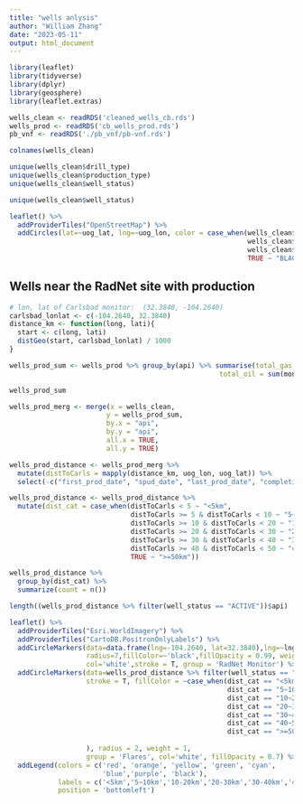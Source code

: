 ```yaml
---
title: "wells anlysis"
author: "William Zhang"
date: "2023-05-11"
output: html_document
---
```

```r
library(leaflet)
library(tidyverse)
library(dplyr)
library(geosphere)
library(leaflet.extras)
```

```r
wells_clean <- readRDS('cleaned_wells_cb.rds')
wells_prod <- readRDS('cb_wells_prod.rds')
pb_vnf <- readRDS('./pb_vnf/pb-vnf.rds')
```
```r
colnames(wells_clean)
```

```r
unique(wells_clean$drill_type)
unique(wells_clean$production_type)
unique(wells_clean$well_status)
```

```r
unique(wells_clean$well_status)
```

```r
leaflet() %>% 
  addProviderTiles("OpenStreetMap") %>% 
  addCircles(lat=~uog_lat, lng=~uog_lon, color = case_when(wells_clean$well_status == "ACTIVE" ~ "RED", 
                                                           wells_clean$well_status == "COMPLETED" ~ "GREEN", 
                                                           wells_clean$well_status == "INACTIVE" ~ "BLUE",
                                                           TRUE ~ "BLACK"), data = wells_clean)
```

## Wells near the RadNet site with production
```r
# lon, lat of Carlsbad monitor:  (32.3840, -104.2640)
carlsbad_lonlat <- c(-104.2640, 32.3840)
distance_km <- function(long, lati){
  start <- c(long, lati)
  distGeo(start, carlsbad_lonlat) / 1000
}
```


```r
wells_prod_sum <- wells_prod %>% group_by(api) %>% summarise(total_gas = sum(monthly_gas, na.rm = TRUE),
                                                    total_oil = sum(monthly_oil, na.rm = TRUE))
```

```r
wells_prod_sum
```

```r
wells_prod_merg <- merge(x = wells_clean,
                        y = wells_prod_sum,
                        by.x = "api",
                        by.y = "api",
                        all.x = TRUE,
                        all.y = TRUE) 
```


```r
wells_prod_distance <- wells_prod_merg %>% 
  mutate(distToCarls = mapply(distance_km, uog_lon, uog_lat)) %>% 
  select(-c("first_prod_date", "spud_date", "last_prod_date", "completion_date"))
```

```r
wells_prod_distance <- wells_prod_distance %>% 
  mutate(dist_cat = case_when(distToCarls < 5 ~ "<5km",
                              distToCarls >= 5 & distToCarls < 10 ~ "5~10km",
                              distToCarls >= 10 & distToCarls < 20 ~ "10~20km",
                              distToCarls >= 20 & distToCarls < 30 ~ "20~30km",
                              distToCarls >= 30 & distToCarls < 40 ~ "30~40km",
                              distToCarls >= 40 & distToCarls < 50 ~ "40~50km",
                              TRUE ~ ">=50km"))
```
```r
wells_prod_distance %>% 
  group_by(dist_cat) %>% 
  summarize(count = n())
```
```r
length((wells_prod_distance %>% filter(well_status == "ACTIVE"))$api)
```


```r
leaflet() %>%
  addProviderTiles("Esri.WorldImagery") %>% 
  addProviderTiles("CartoDB.PositronOnlyLabels") %>% 
  addCircleMarkers(data=data.frame(lng=-104.2640, lat=32.3840),lng=~lng,lat=~lat,
                   radius=7,fillColor=~'black',fillOpacity = 0.99, weight = 1,
                   col='white',stroke = T, group = 'RadNet Monitor') %>% 
  addCircleMarkers(data=wells_prod_distance %>% filter(well_status == "ACTIVE"), lng=~uog_lon, lat=~uog_lat,
                   stroke = T, fillColor = ~case_when(dist_cat == "<5km" ~ "red",
                                                      dist_cat == "5~10km" ~ "orange",
                                                      dist_cat == "10~20km" ~ "yellow",
                                                      dist_cat == "20~30km" ~ "green",
                                                      dist_cat == "30~40km" ~ "cyan",
                                                      dist_cat == "40~50km" ~ "blue",
                                                      dist_cat == ">=50km" ~ "purple"
                     
                   ), radius = 2, weight = 1,
                   group = 'Flares', col='white', fillOpacity = 0.7) %>% 
  addLegend(colors = c('red', 'orange', 'yellow', 'green', 'cyan', 
                       'blue','purple', 'black'), 
            labels = c('<5km','5~10km','10-20km','20-30km','30-40km','40-50km','>=50km', 'RadNet monitor'),
            position = 'bottomleft')
```

